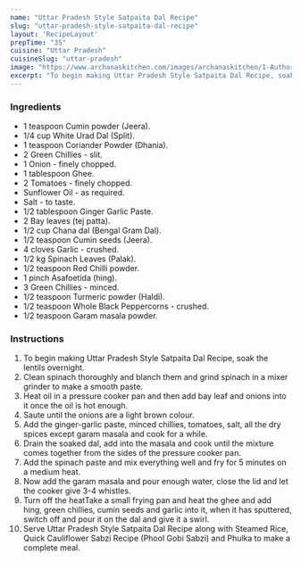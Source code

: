 ---
name: "Uttar Pradesh Style Satpaita Dal Recipe"
slug: "uttar-pradesh-style-satpaita-dal-recipe"
layout: 'RecipeLayout'
prepTime: "35"
cuisine: "Uttar Pradesh"
cuisineSlug: "uttar-pradesh"
image: "https://www.archanaskitchen.com/images/archanaskitchen/1-Author/garimasgautam-gmail.com/Satpaita_dal_recipe_edited.jpg"
excerpt: "To begin making Uttar Pradesh Style Satpaita Dal Recipe, soak the lentils overnight"
---

### Ingredients

- 1 teaspoon Cumin powder (Jeera).
- 1/4 cup White Urad Dal (Split).
- 1 teaspoon Coriander Powder (Dhania).
- 2 Green Chillies - slit.
- 1 Onion - finely chopped.
- 1 tablespoon Ghee.
- 2 Tomatoes - finely chopped.
- Sunflower Oil - as required.
- Salt - to taste.
- 1/2 tablespoon Ginger Garlic Paste.
- 2 Bay leaves (tej patta).
- 1/2 cup Chana dal (Bengal Gram Dal).
- 1/2 teaspoon Cumin seeds (Jeera).
- 4 cloves Garlic - crushed.
- 1/2 kg Spinach Leaves (Palak).
- 1/2 teaspoon Red Chilli powder.
- 1 pinch Asafoetida (hing).
- 3 Green Chillies - minced.
- 1/2 teaspoon Turmeric powder (Haldi).
- 1/2 teaspoon Whole Black Peppercorns - crushed.
- 1/2 teaspoon Garam masala powder.

### Instructions

1. To begin making Uttar Pradesh Style Satpaita Dal Recipe, soak the lentils overnight.
1. Clean spinach thoroughly and blanch them and grind spinach in a mixer grinder to make a smooth paste.
1. Heat oil in a pressure cooker pan and then add bay leaf and onions into it once the oil is hot enough.
1. Saute until the onions are a light brown colour.
1. Add the ginger-garlic paste, minced chillies, tomatoes, salt, all the dry spices except garam masala and cook for a while.
1. Drain the soaked dal, add into the masala and cook until the mixture comes together from the sides of the pressure cooker pan.
1. Add the spinach paste and mix everything well and fry for 5 minutes on a medium heat.
1. Now add the garam masala and pour enough water, close the lid and let the cooker give 3-4 whistles.
1. Turn off the heatTake a small frying pan and heat the ghee and add hing, green chillies, cumin seeds and garlic into it, when it has sputtered, switch off and pour it on the dal and give it a swirl.
1. Serve Uttar Pradesh Style Satpaita Dal Recipe along with Steamed Rice, Quick Cauliflower Sabzi Recipe (Phool Gobi Sabzi) and Phulka to make a complete meal.
